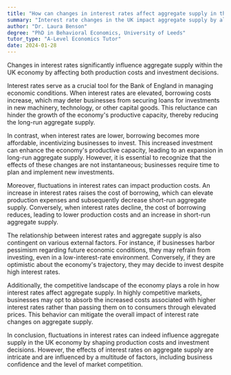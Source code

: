```yaml
---
title: "How can changes in interest rates affect aggregate supply in the UK economy?"
summary: "Interest rate changes in the UK impact aggregate supply by altering production costs and influencing investment decisions, thereby affecting overall economic activity."
author: "Dr. Laura Benson"
degree: "PhD in Behavioral Economics, University of Leeds"
tutor_type: "A-Level Economics Tutor"
date: 2024-01-28
---
```


Changes in interest rates significantly influence aggregate supply within the UK economy by affecting both production costs and investment decisions.

Interest rates serve as a crucial tool for the Bank of England in managing economic conditions. When interest rates are elevated, borrowing costs increase, which may deter businesses from securing loans for investments in new machinery, technology, or other capital goods. This reluctance can hinder the growth of the economy's productive capacity, thereby reducing the long-run aggregate supply.

In contrast, when interest rates are lower, borrowing becomes more affordable, incentivizing businesses to invest. This increased investment can enhance the economy's productive capacity, leading to an expansion in long-run aggregate supply. However, it is essential to recognize that the effects of these changes are not instantaneous; businesses require time to plan and implement new investments.

Moreover, fluctuations in interest rates can impact production costs. An increase in interest rates raises the cost of borrowing, which can elevate production expenses and subsequently decrease short-run aggregate supply. Conversely, when interest rates decline, the cost of borrowing reduces, leading to lower production costs and an increase in short-run aggregate supply.

The relationship between interest rates and aggregate supply is also contingent on various external factors. For instance, if businesses harbor pessimism regarding future economic conditions, they may refrain from investing, even in a low-interest-rate environment. Conversely, if they are optimistic about the economy's trajectory, they may decide to invest despite high interest rates.

Additionally, the competitive landscape of the economy plays a role in how interest rates affect aggregate supply. In highly competitive markets, businesses may opt to absorb the increased costs associated with higher interest rates rather than passing them on to consumers through elevated prices. This behavior can mitigate the overall impact of interest rate changes on aggregate supply.

In conclusion, fluctuations in interest rates can indeed influence aggregate supply in the UK economy by shaping production costs and investment decisions. However, the effects of interest rates on aggregate supply are intricate and are influenced by a multitude of factors, including business confidence and the level of market competition.
    